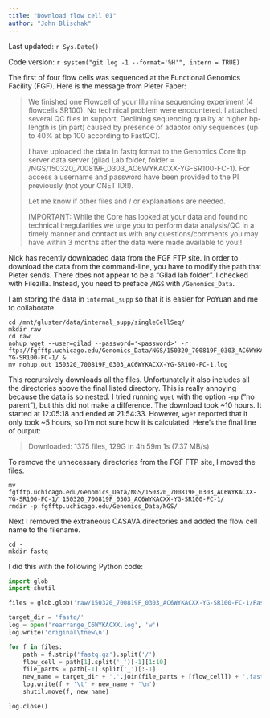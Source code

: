 ```yaml
---
title: "Download flow cell 01"
author: "John Blischak"
---
```


Last updated: `r Sys.Date()`

Code version: `r system("git log -1 --format='%H'", intern = TRUE)`

The first of four flow cells was sequenced at the Functional Genomics Facility (FGF).
Here is the message from Pieter Faber:

> We finished one Flowcell of your Illumina sequencing experiment (4 flowcells SR100). No technical problem were encountered. I attached several QC files in support. Declining sequencing quality at higher bp-length is (in part) caused by presence of adaptor only sequences (up to 40% at bp 100 according to FastQC).
>
> I have uploaded the data in fastq format to the Genomics Core ftp server data server (gilad Lab folder, folder = /NGS/150320_700819F_0303_AC6WYKACXX-YG-SR100-FC-1). For access a username and password have been provided to the PI previously (not your CNET ID!!).
>
> Let me know if other files and / or explanations are needed.
>
> IMPORTANT: While the Core has looked at your data and found no technical irregularities we urge you to perform data analysis/QC in a timely manner and contact us with any questions/comments you may have within 3 months after the data were made available to you!!

Nick has recently downloaded data from the FGF FTP site.
In order to download the data from the command-line, you have to modify the path that Pieter sends.
There does not appear to be a "Gilad lab folder".
I checked with Filezilla.
Instead, you need to preface `/NGS` with `/Genomics_Data`.

I am storing the data in `internal_supp` so that it is easier for PoYuan and me to collaborate.

```
cd /mnt/gluster/data/internal_supp/singleCellSeq/
mkdir raw
cd raw
nohup wget --user=gilad --password='<password>' -r ftp://fgfftp.uchicago.edu/Genomics_Data/NGS/150320_700819F_0303_AC6WYKACXX-YG-SR100-FC-1/ &
mv nohup.out 150320_700819F_0303_AC6WYKACXX-YG-SR100-FC-1.log
```

This recrursively downloads all the files.
Unfortunately it also includes all the directories above the final listed directory.
This is really annoying because the data is so nested.
I tried running `wget` with the option `-np` ("no parent"), but this did not make a difference.
The download took ~10 hours.
It started at 12:05:18 and ended at 21:54:33.
However, `wget` reported that it only took ~5 hours, so I'm not sure how it is calculated.
Here's the final line of output:

> Downloaded: 1375 files, 129G in 4h 59m 1s (7.37 MB/s)

To remove the unnecessary directories from the FGF FTP site, I moved the files.

```
mv fgfftp.uchicago.edu/Genomics_Data/NGS/150320_700819F_0303_AC6WYKACXX-YG-SR100-FC-1/ 150320_700819F_0303_AC6WYKACXX-YG-SR100-FC-1/
rmdir -p fgfftp.uchicago.edu/Genomics_Data/NGS/
```

Next I removed the extraneous CASAVA directories and added the flow cell name to the filename.

```
cd -
mkdir fastq
```

I did this with the following Python code:

```python
import glob
import shutil

files = glob.glob('raw/150320_700819F_0303_AC6WYKACXX-YG-SR100-FC-1/FastQ/Project_YG-SR100-1/Sample*/*fastq.gz')

target_dir = 'fastq/'
log = open('rearrange_C6WYKACXX.log', 'w')
log.write('original\tnew\n')

for f in files:
    path = f.strip('fastq.gz').split('/')
    flow_cell = path[1].split('_')[-1][1:10]
    file_parts = path[-1].split('_')[:-1]
    new_name = target_dir + '.'.join(file_parts + [flow_cell]) + '.fastq.gz'
    log.write(f + '\t' + new_name + '\n')
    shutil.move(f, new_name)

log.close()
```
